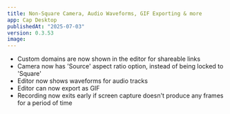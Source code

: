 ```yaml
---
title: Non-Square Camera, Audio Waveforms, GIF Exporting & more
app: Cap Desktop
publishedAt: "2025-07-03"
version: 0.3.53
image:
---
```


- Custom domains are now shown in the editor for shareable links
- Camera now has 'Source' aspect ratio option, instead of being locked to 'Square'
- Editor now shows waveforms for audio tracks
- Editor can now export as GIF
- Recording now exits early if screen capture doesn't produce any frames for a period of time
